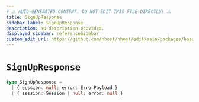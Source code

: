 ```yaml
---
# ⚠️ AUTO-GENERATED CONTENT. DO NOT EDIT THIS FILE DIRECTLY! ⚠️
title: SignUpResponse
sidebar_label: SignUpResponse
description: No description provided.
displayed_sidebar: referenceSidebar
custom_edit_url: https://github.com/nhost/nhost/edit/main/packages/hasura-auth-js/src/utils/types.ts#L39
---
```


# `SignUpResponse`

```ts
type SignUpResponse =
  | { session: null; error: ErrorPayload }
  | { session: Session | null; error: null }
```
